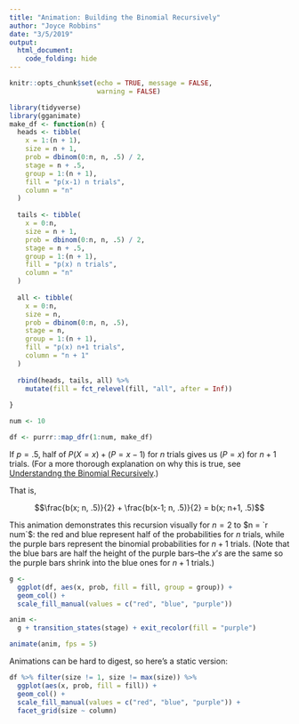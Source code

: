 ```yaml
---
title: "Animation: Building the Binomial Recursively"
author: "Joyce Robbins"
date: "3/5/2019"
output: 
  html_document:
    code_folding: hide
---
```


```r
knitr::opts_chunk$set(echo = TRUE, message = FALSE,
                      warning = FALSE)
```

```r
library(tidyverse)
library(gganimate)
make_df <- function(n) {
  heads <- tibble(
    x = 1:(n + 1),
    size = n + 1,
    prob = dbinom(0:n, n, .5) / 2,
    stage = n + .5,
    group = 1:(n + 1),
    fill = "p(x-1) n trials",
    column = "n"
  )
  
  tails <- tibble(
    x = 0:n,
    size = n + 1,
    prob = dbinom(0:n, n, .5) / 2,
    stage = n + .5,
    group = 1:(n + 1),
    fill = "p(x) n trials",
    column = "n"
  )
  
  all <- tibble(
    x = 0:n,
    size = n,
    prob = dbinom(0:n, n, .5),
    stage = n,
    group = 1:(n + 1),
    fill = "p(x) n+1 trials",
    column = "n + 1"
  )
  
  rbind(heads, tails, all) %>% 
    mutate(fill = fct_relevel(fill, "all", after = Inf))
  
}

num <- 10

df <- purrr::map_dfr(1:num, make_df)
```


If $p=.5$, half of $P(X=x) + (P = x-1)$ for $n$ trials gives us $(P = x)$ for $n+1$ trials. (For a more thorough explanation on why this is true, see [Understandng the Binomial Recursively](https://jtr13.github.io/website/Binomial.html).)

That is,

$$\frac{b(x; n, .5)}{2} + \frac{b(x-1; n, .5)}{2} = b(x; n+1, .5)$$

This animation demonstrates this recursion visually for $n = 2$ to $n = `r num`$: the red and blue represent half of the probabilities for $n$ trials, while the purple bars represent the binomial probabilities for $n+1$ trials. (Note that the blue bars are half the height of the purple bars--the $x's$ are the same so the purple bars shrink into the blue ones for $n+1$ trials.)


```r
g <-
  ggplot(df, aes(x, prob, fill = fill, group = group)) +
  geom_col() + 
  scale_fill_manual(values = c("red", "blue", "purple"))

anim <- 
  g + transition_states(stage) + exit_recolor(fill = "purple")

animate(anim, fps = 5)

```

Animations can be hard to digest, so here's a static version:


```r
df %>% filter(size != 1, size != max(size)) %>% 
  ggplot(aes(x, prob, fill = fill)) +
  geom_col() +
  scale_fill_manual(values = c("red", "blue", "purple")) +
  facet_grid(size ~ column)
```


